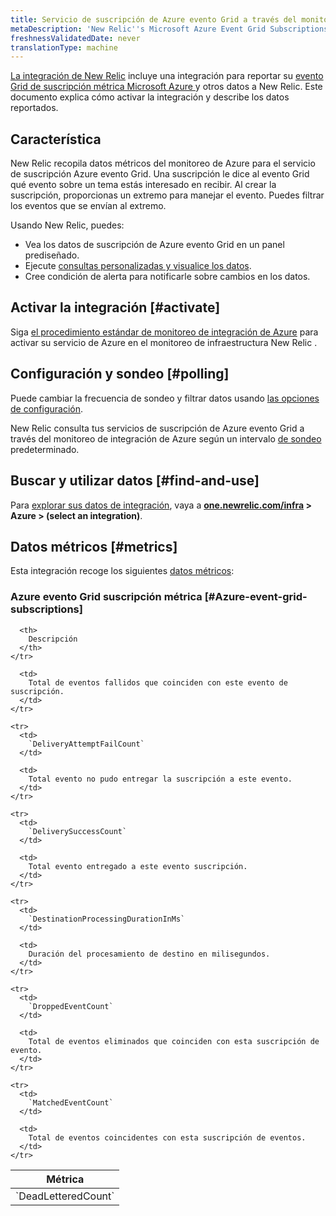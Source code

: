 ```yaml
---
title: Servicio de suscripción de Azure evento Grid a través del monitoreo de integración de Azure
metaDescription: 'New Relic''s Microsoft Azure Event Grid Subscriptions integration: what data it reports and how to enable it.'
freshnessValidatedDate: never
translationType: machine
---
```


[La integración de New Relic](/docs/infrastructure/integrations-getting-started/getting-started/introduction-infrastructure-integrations) incluye una integración para reportar su [evento Grid de suscripción métrica Microsoft Azure ](https://learn.microsoft.com/en-us/azure/event-grid/subscribe-through-portal)y otros datos a New Relic. Este documento explica cómo activar la integración y describe los datos reportados.

## Característica

New Relic recopila datos métricos del monitoreo de Azure para el servicio de suscripción Azure evento Grid. Una suscripción le dice al evento Grid qué evento sobre un tema estás interesado en recibir. Al crear la suscripción, proporcionas un extremo para manejar el evento. Puedes filtrar los eventos que se envían al extremo.

Usando New Relic, puedes:

* Vea los datos de suscripción de Azure evento Grid en un panel prediseñado.
* Ejecute [consultas personalizadas y visualice los datos](/docs/infrastructure/integrations-getting-started/getting-started/use-integration-data-new-relic-insights).
* Cree condición de alerta para notificarle sobre cambios en los datos.

## Activar la integración [#activate]

Siga [el procedimiento estándar de monitoreo de integración de Azure](/docs/infrastructure/microsoft-azure-integrations/azure-integrations-list/azure-monitor) para activar su servicio de Azure en el monitoreo de infraestructura New Relic .

## Configuración y sondeo [#polling]

Puede cambiar la frecuencia de sondeo y filtrar datos usando [las opciones de configuración](/docs/infrastructure/microsoft-azure-integrations/azure-integrations-list/azure-monitor/#settings).

New Relic consulta tus servicios de suscripción de Azure evento Grid a través del monitoreo de integración de Azure según un intervalo [de sondeo](/docs/infrastructure/microsoft-azure-integrations/azure-integrations-list/azure-monitor/#settings) predeterminado.

## Buscar y utilizar datos [#find-and-use]

Para [explorar sus datos de integración](/docs/infrastructure/integrations/find-use-infrastructure-integration-data), vaya a <DoNotTranslate>**[one.newrelic.com/infra](https://one.newrelic.com/infra) > Azure > (select an integration)**</DoNotTranslate>.

## Datos métricos [#metrics]

Esta integración recoge los siguientes [datos métricos](/docs/infrastructure/integrations-getting-started/getting-started/understand-integration-data-data-types#metric):

### Azure evento Grid suscripción métrica [#Azure-event-grid-subscriptions]

<table>
  <thead>
    <tr>
      <th style={{ width: "300px" }}>
        Métrica
      </th>

      <th>
        Descripción
      </th>
    </tr>
  </thead>

  <tbody>
    <tr>
      <td>
        `DeadLetteredCount`
      </td>

      <td>
        Total de eventos fallidos que coinciden con este evento de suscripción.
      </td>
    </tr>

    <tr>
      <td>
        `DeliveryAttemptFailCount`
      </td>

      <td>
        Total evento no pudo entregar la suscripción a este evento.
      </td>
    </tr>

    <tr>
      <td>
        `DeliverySuccessCount`
      </td>

      <td>
        Total evento entregado a este evento suscripción.
      </td>
    </tr>

    <tr>
      <td>
        `DestinationProcessingDurationInMs`
      </td>

      <td>
        Duración del procesamiento de destino en milisegundos.
      </td>
    </tr>

    <tr>
      <td>
        `DroppedEventCount`
      </td>

      <td>
        Total de eventos eliminados que coinciden con esta suscripción de evento.
      </td>
    </tr>

    <tr>
      <td>
        `MatchedEventCount`
      </td>

      <td>
        Total de eventos coincidentes con esta suscripción de eventos.
      </td>
    </tr>
  </tbody>
</table>